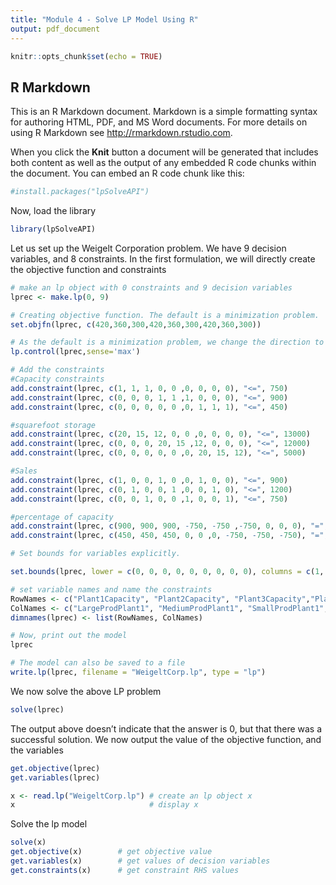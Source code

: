 ---
title: "Module 4 - Solve LP Model Using R"
output: pdf_document
---

```{r setup, include=FALSE}
knitr::opts_chunk$set(echo = TRUE)
```

## R Markdown

This is an R Markdown document. Markdown is a simple formatting syntax for authoring HTML, PDF, and MS Word documents. For more details on using R Markdown see <http://rmarkdown.rstudio.com>.

When you click the **Knit** button a document will be generated that includes both content as well as the output of any embedded R code chunks within the document. You can embed an R code chunk like this:

```{r}
#install.packages("lpSolveAPI")
```
Now, load the library
```{r}
library(lpSolveAPI)
```
Let us set up the Weigelt Corporation problem. We have 9 decision variables, and 8 constraints.
In the first formulation, we will directly create the objective function and constraints
```{r}
# make an lp object with 0 constraints and 9 decision variables
lprec <- make.lp(0, 9)

# Creating objective function. The default is a minimization problem. 
set.objfn(lprec, c(420,360,300,420,360,300,420,360,300))

# As the default is a minimization problem, we change the direction to set maximization
lp.control(lprec,sense='max')

# Add the constraints
#Capacity constraints
add.constraint(lprec, c(1, 1, 1, 0, 0 ,0, 0, 0, 0), "<=", 750)
add.constraint(lprec, c(0, 0, 0, 1, 1 ,1, 0, 0, 0), "<=", 900)
add.constraint(lprec, c(0, 0, 0, 0, 0 ,0, 1, 1, 1), "<=", 450)

#squarefoot storage
add.constraint(lprec, c(20, 15, 12, 0, 0 ,0, 0, 0, 0), "<=", 13000)
add.constraint(lprec, c(0, 0, 0, 20, 15 ,12, 0, 0, 0), "<=", 12000)
add.constraint(lprec, c(0, 0, 0, 0, 0 ,0, 20, 15, 12), "<=", 5000)

#Sales
add.constraint(lprec, c(1, 0, 0, 1, 0 ,0, 1, 0, 0), "<=", 900)
add.constraint(lprec, c(0, 1, 0, 0, 1 ,0, 0, 1, 0), "<=", 1200)
add.constraint(lprec, c(0, 0, 1, 0, 0 ,1, 0, 0, 1), "<=", 750)

#percentage of capacity
add.constraint(lprec, c(900, 900, 900, -750, -750 ,-750, 0, 0, 0), "=", 0)
add.constraint(lprec, c(450, 450, 450, 0, 0 ,0, -750, -750, -750), "=", 0)

# Set bounds for variables explicitly.

set.bounds(lprec, lower = c(0, 0, 0, 0, 0, 0, 0, 0, 0), columns = c(1, 2,3,4,5,6,7,8,9)) 

# set variable names and name the constraints
RowNames <- c("Plant1Capacity", "Plant2Capacity", "Plant3Capacity","Plant1Storage", "Plant2Storage", "Plant3Storage", "LargeProdSale", "MediumProdSale", "SmallProdSale","percentageCap1", "PercentageCap2")
ColNames <- c("LargeProdPlant1", "MediumProdPlant1", "SmallProdPlant1", "LargeProdPlant2", "MediumProdPlant2", "SmallProdPlant2", "LargeProdPlant3", "MediumProdPlant3", "SmallProdPlant3")
dimnames(lprec) <- list(RowNames, ColNames)

# Now, print out the model
lprec

# The model can also be saved to a file
write.lp(lprec, filename = "WeigeltCorp.lp", type = "lp")

```


We now solve the above LP problem
```{r}
solve(lprec)
```

The output above doesn't indicate that the answer is 0, but that there was a successful solution.
We now output the value of the objective function, and the variables
```{r}
get.objective(lprec)
get.variables(lprec)
```


```{r}
x <- read.lp("WeigeltCorp.lp") # create an lp object x
x                              # display x
```

Solve the lp model
```{r}
solve(x)
get.objective(x)        # get objective value
get.variables(x)        # get values of decision variables
get.constraints(x)      # get constraint RHS values
```


